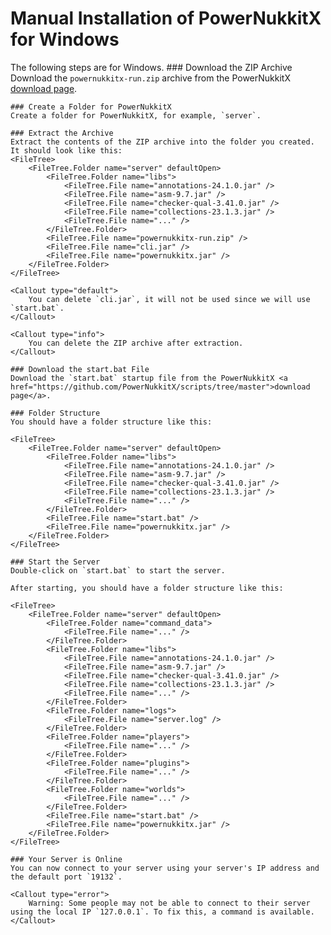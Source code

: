 
# Manual Installation of PowerNukkitX for Windows

The following steps are for Windows.
<Steps>
    ### Download the ZIP Archive
    Download the `powernukkitx-run.zip` archive from the PowerNukkitX <a href="">download page</a>.

    ### Create a Folder for PowerNukkitX
    Create a folder for PowerNukkitX, for example, `server`.

    ### Extract the Archive
    Extract the contents of the ZIP archive into the folder you created. It should look like this:
    <FileTree>
        <FileTree.Folder name="server" defaultOpen>
            <FileTree.Folder name="libs">
                <FileTree.File name="annotations-24.1.0.jar" />
                <FileTree.File name="asm-9.7.jar" />
                <FileTree.File name="checker-qual-3.41.0.jar" />
                <FileTree.File name="collections-23.1.3.jar" />
                <FileTree.File name="..." />
            </FileTree.Folder>
            <FileTree.File name="powernukkitx-run.zip" />
            <FileTree.File name="cli.jar" />
            <FileTree.File name="powernukkitx.jar" />
        </FileTree.Folder>
    </FileTree>

    <Callout type="default">
        You can delete `cli.jar`, it will not be used since we will use `start.bat`.
    </Callout>

    <Callout type="info">
        You can delete the ZIP archive after extraction.
    </Callout>

    ### Download the start.bat File
    Download the `start.bat` startup file from the PowerNukkitX <a href="https://github.com/PowerNukkitX/scripts/tree/master">download page</a>.

    ### Folder Structure
    You should have a folder structure like this:

    <FileTree>
        <FileTree.Folder name="server" defaultOpen>
            <FileTree.Folder name="libs">
                <FileTree.File name="annotations-24.1.0.jar" />
                <FileTree.File name="asm-9.7.jar" />
                <FileTree.File name="checker-qual-3.41.0.jar" />
                <FileTree.File name="collections-23.1.3.jar" />
                <FileTree.File name="..." />
            </FileTree.Folder>
            <FileTree.File name="start.bat" />
            <FileTree.File name="powernukkitx.jar" />
        </FileTree.Folder>
    </FileTree>

    ### Start the Server
    Double-click on `start.bat` to start the server.

    After starting, you should have a folder structure like this:

    <FileTree>
        <FileTree.Folder name="server" defaultOpen>
            <FileTree.Folder name="command_data">
                <FileTree.File name="..." />
            </FileTree.Folder>
            <FileTree.Folder name="libs">
                <FileTree.File name="annotations-24.1.0.jar" />
                <FileTree.File name="asm-9.7.jar" />
                <FileTree.File name="checker-qual-3.41.0.jar" />
                <FileTree.File name="collections-23.1.3.jar" />
                <FileTree.File name="..." />
            </FileTree.Folder>
            <FileTree.Folder name="logs">
                <FileTree.File name="server.log" />
            </FileTree.Folder>
            <FileTree.Folder name="players">
                <FileTree.File name="..." />
            </FileTree.Folder>
            <FileTree.Folder name="plugins">
                <FileTree.File name="..." />
            </FileTree.Folder>
            <FileTree.Folder name="worlds">
                <FileTree.File name="..." />
            </FileTree.Folder>
            <FileTree.File name="start.bat" />
            <FileTree.File name="powernukkitx.jar" />
        </FileTree.Folder>
    </FileTree>

    ### Your Server is Online
    You can now connect to your server using your server's IP address and the default port `19132`.

    <Callout type="error">
        Warning: Some people may not be able to connect to their server using the local IP `127.0.0.1`. To fix this, a command is available.
    </Callout>
</Steps>